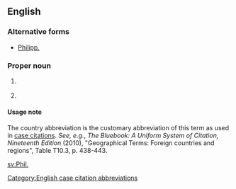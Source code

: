 {{also|Phil|Phil.|phil-|-phil}}
==English==

===Alternative forms===
* [[Philipp.]]

===Proper noun===
{{en-proper noun}}

# {{context|biblical|lang=en}} {{abbreviation of|Philippians}}
# {{context|legal|lang=en}} {{abbreviation of|Philippines|lang=en}}

====Usage note====
The country abbreviation is the customary abbreviation of this term as used in [[case citation]]s. ''See, e.g.'', ''The Bluebook: A Uniform System of Citation, Nineteenth Edition'' (2010), "Geographical Terms: Foreign countries and regions", Table T10.3, p. 438-443.

[[Category:English case citation abbreviations]]

[[sv:Phil.]]
